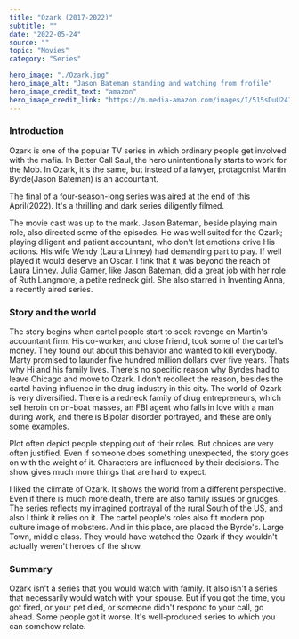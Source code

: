 ---
title: "Ozark (2017-2022)"
subtitle: ""
date: "2022-05-24"
source: ""
topic: "Movies"
category: "Series"

hero_image: "./Ozark.jpg"
hero_image_alt: "Jason Bateman standing and watching from frofile"
hero_image_credit_text: "amazon"
hero_image_credit_link: "https://m.media-amazon.com/images/I/515sDuU241L._AC_.jpg"
---

### Introduction

Ozark is one of the popular TV series in which ordinary people get involved with the mafia. In Better Call Saul, the hero unintentionally starts to work for the Mob. In Ozark, it's the same, but instead of a lawyer, protagonist Martin Byrde(Jason Bateman) is an accountant.  

The final of a four-season-long series was aired at the end of this April(2022). It's a thrilling and dark series diligently filmed.

The movie cast was up to the mark. Jason Bateman, beside playing main role, also directed some of the episodes. He was well suited for the Ozark; playing diligent and patient accountant, who don't let emotions drive His actions. 
His wife Wendy (Laura Linney) had demanding part to play. If well played it would deserve an Oscar. I fink that it was beyond the reach of Laura Linney.
Julia Garner, like Jason Bateman, did a great job with her role of Ruth Langmore, a petite redneck girl. She also starred in Inventing Anna, a recently aired series.


### Story and the world

The story begins when cartel people start to seek revenge on Martin's accountant firm. His co-worker, and close friend, took some of the cartel's money. They found out about this behavior and wanted to kill everybody. Marty promised to launder five hundred million dollars over five years. Thats why Hi and his family lives.
There's no specific reason why Byrdes had to leave Chicago and move to Ozark. I don't recollect the reason, besides the cartel having influence in the drug industry in this city.
The world of Ozark is very diversified. There is a redneck family of drug entrepreneurs, which sell heroin on on-boat masses, an FBI agent who falls in love with a man during work, and there is Bipolar disorder portrayed, and these are only some examples.

Plot often depict people stepping out of their roles. But choices are very often justified. Even if someone does something unexpected, the story goes on with the weight of it. Characters are influenced by their decisions. The show gives much more things that are hard to expect.

I liked the climate of Ozark. It shows the world from a different perspective. Even if there is much more death, there are also family issues or grudges. The series reflects my imagined portrayal of the rural South of the US, and also I think it relies on it. The cartel people's roles also fit modern pop culture image of mobsters.
And in this place, are placed the Byrde's. Large Town, middle class. They would have watched the Ozark if they wouldn't actually weren't heroes of the show. 

### Summary

Ozark isn't a series that you would watch with family. It also isn't a series that necessarily would watch with your spouse. But if you got the time, you got fired, or your pet died, or someone didn't respond to your call, go ahead. Some people got it worse. It's well-produced series to which you can somehow relate.
